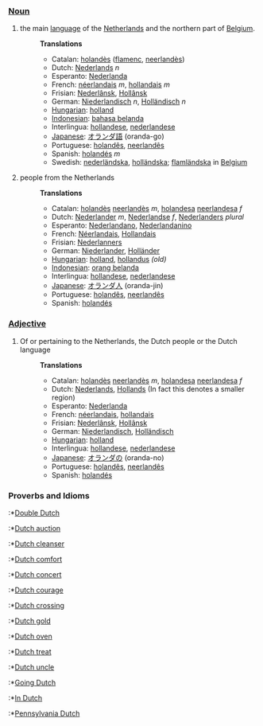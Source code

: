 ===[[Noun]]===
#the main [[language]] of the [[Netherlands]] and the northern part of [[Belgium]].
#:'''Translations'''
#:*Catalan: [[holandès]] ([[flamenc]], [[neerlandès]])
#:*Dutch: [[Nederlands]] ''n''
#:*Esperanto: [[Nederlanda]]
#:*French: [[néerlandais]] ''m'', [[hollandais]] ''m''
#:*Frisian: [[Nederlânsk]], [[Hollânsk]]
#:*German: [[Niederlandisch]] ''n'', [[Holländisch]] ''n''
#:*[[Hungarian]]: [[holland]]
#:*[[Indonesian]]: [[bahasa belanda]]
#:*Interlingua: [[hollandese]], [[nederlandese]]
#:*[[Japanese]]: [[オランダ語]] (oranda-go)
#:*Portuguese: [[holandês]], [[neerlandês]]
#:*Spanish: [[holandés]] ''m''
#:*Swedish: [[nederländska]], [[holländska]]; [[flamländska]] in [[Belgium]]
#people from the Netherlands
#:'''Translations'''
#:*Catalan: [[holandès]] [[neerlandès]] ''m'', [[holandesa]] [[neerlandesa]] ''f''
#:*Dutch:  [[Nederlander]] ''m'', [[Nederlandse]] ''f'', [[Nederlanders]] ''plural''
#:*Esperanto: [[Nederlandano]], [[Nederlandanino]]
#:*French: [[Néerlandais]], [[Hollandais]]
#:*Frisian: [[Nederlanners]]
#:*German: [[Niederlander]], [[Holländer]]
#:*[[Hungarian]]: [[holland]], [[hollandus]] ''(old)''
#:*[[Indonesian]]: [[orang belanda]]
#:*Interlingua: [[hollandese]], [[nederlandese]]
#:*[[Japanese]]: [[オランダ人]] (oranda-jin)
#:*Portuguese: [[holandês]], [[neerlandês]]
#:*Spanish: [[holandés]]

===[[Adjective]]===
#Of or pertaining to the Netherlands, the Dutch people or the Dutch language
#:'''Translations'''
#:*Catalan: [[holandès]] [[neerlandès]] ''m'', [[holandesa]] [[neerlandesa]] ''f''
#:*Dutch: [[Nederlands]], [[Hollands]] (In fact this denotes a smaller region)
#:*Esperanto: [[Nederlanda]]
#:*French: [[néerlandais]], [[hollandais]]
#:*Frisian: [[Nederlânsk]], [[Hollânsk]]
#:*German: [[Niederlandisch]], [[Holländisch]]
#:*[[Hungarian]]: [[holland]]
#:*Interlingua: [[hollandese]], [[nederlandese]]
#:*[[Japanese]]: [[オランダの]] (oranda-no)
#:*Portuguese: [[holandês]], [[neerlandês]]
#:*Spanish: [[holandés]]

===Proverbs and Idioms===
:*[[Double Dutch]]
:*[[Dutch auction]]
:*[[Dutch cleanser]]
:*[[Dutch comfort]]
:*[[Dutch concert]]
:*[[Dutch courage]]
:*[[Dutch crossing]]
:*[[Dutch gold]]
:*[[Dutch oven]]
:*[[Dutch treat]]
:*[[Dutch uncle]]
:*[[Going Dutch]]
:*[[In Dutch]]
:*[[Pennsylvania Dutch]]